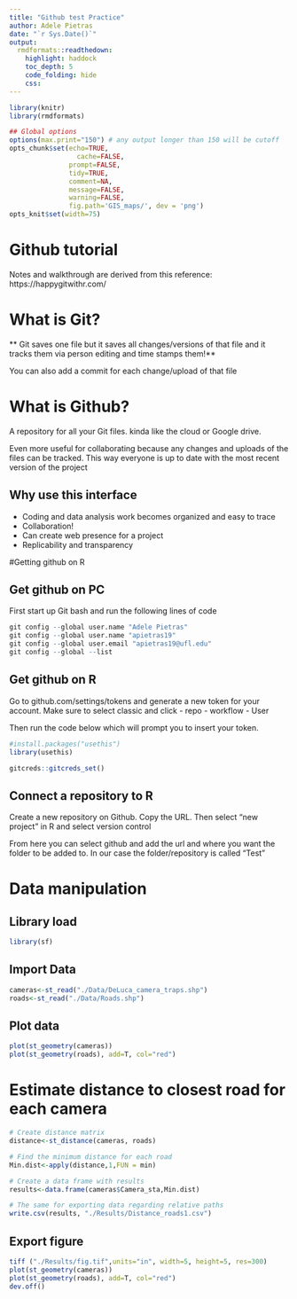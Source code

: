 ```yaml
---
title: "Github test Practice"
author: Adele Pietras
date: "`r Sys.Date()`"
output: 
  rmdformats::readthedown:
    highlight: haddock
    toc_depth: 5
    code_folding: hide
    css:
---
```


```r
library(knitr)
library(rmdformats)

## Global options
options(max.print="150") # any output longer than 150 will be cutoff 
opts_chunk$set(echo=TRUE,
	             cache=FALSE,
               prompt=FALSE,
               tidy=TRUE,
               comment=NA,
               message=FALSE,
               warning=FALSE,
               fig.path='GIS_maps/', dev = 'png')
opts_knit$set(width=75)
```

# Github tutorial
Notes and walkthrough are derived from this reference: https://happygitwithr.com/

# What is Git?
** Git saves one file but it saves all changes/versions of that file and it tracks them via person editing and time stamps them!**

You can also add a commit for each change/upload of that file

# What is Github?
A repository for all your Git files. kinda like the cloud or Google drive.

Even more useful for collaborating because any changes and uploads of the files can be tracked. This way everyone is up to date with the most recent version of the project

## Why use this interface
- Coding and data analysis work becomes organized and easy to trace
- Collaboration!
- Can create web presence for a project
- Replicability and transparency

#Getting github on R

## Get github on PC
First start up Git bash and run the following lines of code
```r
git config --global user.name "Adele Pietras"
git config --global user.name "apietras19"
git config --global user.email "apietras19@ufl.edu"
git config --global --list
```

## Get github on R
Go to github.com/settings/tokens and generate a new token for your account.
Make sure to select classic and click
- repo
- workflow
- User

Then run the code below which will prompt you to insert your token.
```r
#install.packages("usethis")
library(usethis)

gitcreds::gitcreds_set()
```

## Connect a repository to R
Create a new repository on Github. Copy the URL. Then select "new project" in R and select version control

From here you can select github and add the url and where you want the folder to be added to. In our case the folder/repository is called "Test"

# Data manipulation

## Library load
```r
library(sf)
```

## Import Data
```r
cameras<-st_read("./Data/DeLuca_camera_traps.shp")
roads<-st_read("./Data/Roads.shp")
```

## Plot data
```r
plot(st_geometry(cameras))
plot(st_geometry(roads), add=T, col="red")
```

# Estimate distance to closest road for each camera
```r
# Create distance matrix
distance<-st_distance(cameras, roads)

# Find the minimum distance for each road
Min.dist<-apply(distance,1,FUN = min)

# Create a data frame with results
results<-data.frame(cameras$Camera_sta,Min.dist)

# The same for exporting data regarding relative paths
write.csv(results, "./Results/Distance_roads1.csv")
```

## Export figure
```r
tiff ("./Results/fig.tif",units="in", width=5, height=5, res=300)
plot(st_geometry(cameras))
plot(st_geometry(roads), add=T, col="red")
dev.off()
```


